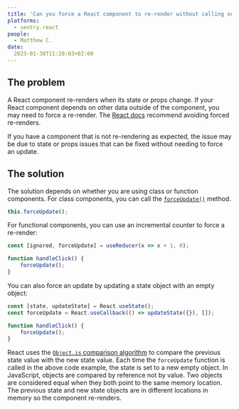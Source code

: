 ```yaml
---
title: 'Can you force a React component to re-render without calling setState?'
platforms: 
  - sentry.react
people: 
  - Matthew C.
date:
  2023-01-30T11:28:03+02:00
---
```


## The problem

A React component re-renders when its state or props change. If your React component depends on other data outside of the component, you may need to force a re-render. The [React docs](https://reactjs.org/docs/hooks-faq.html#is-there-something-like-forceupdate) recommend avoiding forced re-renders.

If you have a component that is not re-rendering as expected, the issue may be due to state or props issues that can be fixed without needing to force an update.

## The solution

The solution depends on whether you are using class or function components. For class components, you can call the [`forceUpdate()`](https://reactjs.org/docs/react-component.html#forceupdate) method.

```javascript
this.forceUpdate();
```

For functional components, you can use an incremental counter to force a re-render:

```javascript
const [ignored, forceUpdate] = useReducer(x => x + 1, 0);

function handleClick() {
    forceUpdate();
}
```

You can also force an update by updating a state object with an empty object:

```javascript
const [state, updateState] = React.useState();
const forceUpdate = React.useCallback(() => updateState({}), []);

function handleClick() {
    forceUpdate();
}
```

React uses the [`Object.is` comparison algorithm](https://developer.mozilla.org/en-US/docs/Web/JavaScript/Reference/Global_Objects/Object/is#Description) to compare the previous state value with the new state value. Each time the `forceUpdate` function is called in the above code example, the state is set to a new empty object.  In JavaScript, objects are compared by reference not by value. Two objects are considered equal when they both point to the same memory location. The previous state and new state objects are in different locations in memory so the component re-renders.

